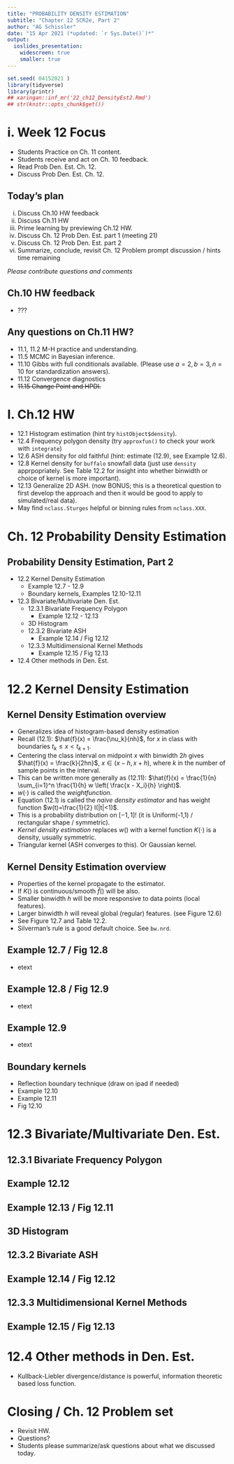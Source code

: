 ```yaml
---
title: "PROBABILITY DENSITY ESTIMATION"
subtitle: "Chapter 12 SCR2e, Part 2"
author: "AG Schissler"
date: "15 Apr 2021 (*updated: `r Sys.Date()`)*"
output:
  ioslides_presentation:
    widescreen: true
    smaller: true
---
```


```r
set.seed( 04152021 )
library(tidyverse)
library(printr)
## xaringan::inf_mr('22_ch12_DensityEst2.Rmd')
## str(knitr::opts_chunk$get())
```

<!-- open up etext as you go. don't typeset the chapter -->

# i. Week 12 Focus

- Students Practice on Ch. 11 content.
- Students receive and act on Ch. 10 feedback.
- Read Prob Den. Est. Ch. 12.
- Discuss Prob Den. Est.  Ch. 12.

## Today's plan

i. Discuss Ch.10 HW feedback
ii. Discuss Ch.11 HW 
iii. Prime learning by previewing Ch.12 HW.
iv. Discuss Ch. 12 Prob Den. Est. part 1 (meeting 21)
v. Discuss Ch. 12 Prob Den. Est. part 2
vi. Summarize, conclude, revisit Ch. 12 Problem prompt discussion / hints time remaining

*Please contribute questions and comments*

## Ch.10 HW feedback

- ???

## Any questions on Ch.11 HW?

- 11.1, 11.2 M-H practice and understanding.
- 11.5 MCMC in Bayesian inference.
- 11.10 Gibbs with full conditionals available. (Please use $a=2,b=3,n=10$ for standardization answers).
- 11.12 Convergence diagnostics
- ~~11.15 Change Point and HPDI.~~

# I. Ch.12 HW

- 12.1 Histogram estimation (hint try `histObject$density`).
- 12.4 Frequency polygon density (try `approxfun()` to check your work with `integrate`)
- 12.6 ASH density for old faithful (hint: estimate (12.9), see Example 12.6).
- 12.8 Kernel density for `buffalo` snowfall data (just use `density` apprpopriately. See Table 12.2 for insight into whether binwidth or choice of kernel is more important).
- 12.13 Generalize 2D ASH. (now BONUS; this is a theoretical question to first develop the approach and then it would be good to apply to simulated/real data).
- May find `nclass.Sturges` helpful or binning rules from `nclass.XXX`.

# Ch. 12 Probability Density Estimation

## Probability Density Estimation, Part 2

* 12.2 Kernel Density Estimation
  * Example 12.7 - 12.9
  * Boundary kernels, Examples 12.10-12.11
* 12.3 Bivariate/Multivariate Den. Est.
  * 12.3.1 Bivariate Frequency Polygon
	* Example 12.12 - 12.13
  * 3D Histogram
  * 12.3.2 Bivariate ASH
	* Example 12.14 / Fig 12.12
  * 12.3.3 Multidimensional Kernel Methods
	* Example 12.15 / Fig 12.13
* 12.4 Other methods in Den. Est.

# 12.2 Kernel Density Estimation

## Kernel Density Estimation overview

- Generalizes idea of histogram-based density estimation
- Recall (12.1): $\hat{f}(x) = \frac{\nu_k}{nh}$, for $x$ in class with boundaries $t_k \leq x < t_{k+1}$.
- Centering the class interval on midpoint $x$ with binwidth $2h$ gives $\hat{f}(x) = \frac{k}{2hn}$, $x \in (x-h, x+h)$, where $k$ in the number of sample points in the interval.
- This can be written more generally as (12.11): $\hat{f}(x) = \frac{1}{n} \sum_{i=1}^n \frac{1}{h} w \left( \frac{x - X_i}{h} \right)$.
- $w(\cdot)$ is called the $weight function$.
- Equation (12.1) is called the *naive density estimator* and has weight function $w(t)=\frac{1}{2} I(|t|<1)$.
- This is a probability distribution on $[-1,1]$! (it is Uniform(-1,1) / rectangular shape / symmetric).
- *Kernel density estimation* replaces $w()$ with a kernel function $K(\cdot)$ is a density, usually symmetric.
- Triangular kernel (ASH converges to this). Or Gaussian kernel.

## Kernel Density Estimation overview

- Properties of the kernel propagate to the estimator.
- If $K()$ is continuous/smooth $\hat{f}()$ will be also.
- Smaller binwidth $h$ will be more responsive to data points (local features).
- Larger binwidth $h$ will reveal global (regular) features. (see Figure 12.6)
- See Figure 12.7 and Table 12.2.
- Silverman's rule is a good default choice. See `bw.nrd`.

## Example 12.7 / Fig 12.8

- etext

## Example 12.8 / Fig 12.9

- etext

## Example 12.9

- etext

## Boundary kernels

- Reflection boundary technique (draw on ipad if needed)
- Example 12.10 
- Example 12.11
- Fig 12.10

# 12.3 Bivariate/Multivariate Den. Est.

## 12.3.1 Bivariate Frequency Polygon
	
## Example 12.12

## Example 12.13 / Fig 12.11

## 3D Histogram

## 12.3.2 Bivariate ASH

## Example 12.14 / Fig 12.12

## 12.3.3 Multidimensional Kernel Methods

## Example 12.15 / Fig 12.13

# 12.4 Other methods in Den. Est.

- Kullback-Liebler divergence/distance is powerful, information theoretic based loss function.

# Closing / Ch. 12 Problem set

- Revisit HW.
- Questions?
- Students please summarize/ask questions about what we discussed today.
